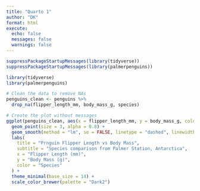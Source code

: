 ```yaml
---
title: "Quarto 1"
author: "DK"
format: html
execute: 
  echo: false
  messages: false
  warnings: false
---
```


```r
suppressPackageStartupMessages(library(tidyverse))
suppressPackageStartupMessages(library(palmerpenguins))

library(tidyverse)
library(palmerpenguins)

# Clean the data to remove NAs
penguins_clean <- penguins %>%
  drop_na(flipper_length_mm, body_mass_g, species)

# Create the plot without messages
ggplot(penguins_clean, aes(x = flipper_length_mm, y = body_mass_g, color = species)) +
  geom_point(size = 3, alpha = 0.8) +
  geom_smooth(method = "lm", se = FALSE, linetype = "dashed", linewidth = 1.2) +
  labs(
    title = "Prnguin Flipper Length vs Body Mass",
    subtitle = "Species comparison from Palmer Station, Antarctica",
    x = "Flipper Length (mm)",
    y = "Body Mass (g)",
    color = "Species"
  ) +
  theme_minimal(base_size = 14) +
  scale_color_brewer(palette = "Dark2")
```



